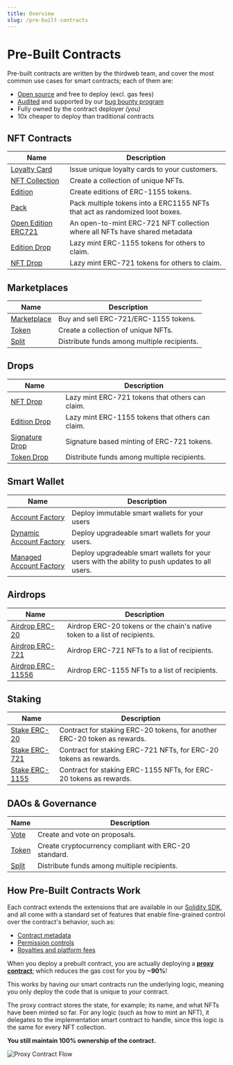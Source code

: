 ```yaml
---
title: Overview
slug: /pre-built-contracts
---
```


# Pre-Built Contracts

Pre-built contracts are written by the thirdweb team, and cover the most common use cases for smart contracts; each of them are:

- [Open source](https://github.com/thirdweb-dev/contracts) and free to deploy (excl. gas fees)
- [Audited](https://bafybeid3zrwibivvrijgggpn4kc44htb4rgs6xn26er3iqkyn3tvbmtnda.gateway.ipfscdn.io/) and supported by our [bug bounty program](https://thirdweb.notion.site/thirdweb-Bug-Bounty-Program-f78d1db776ab4f0e974c9da176fcf706)
- Fully owned by the contract deployer _(you)_
- 10x cheaper to deploy than traditional contracts

## NFT Contracts

| Name                                                            | Description                                                                 |
| --------------------------------------------------------------- | --------------------------------------------------------------------------- |
| [Loyalty Card](/pre-built-contracts/loyalty-card)               | Issue unique loyalty cards to your customers.                               |
| [NFT Collection](/pre-built-contracts/nft-collection)           | Create a collection of unique NFTs.                                         |
| [Edition](/pre-built-contracts/edition)                         | Create editions of ERC-1155 tokens.                                         |
| [Pack](/pre-built-contracts/pack)                               | Pack multiple tokens into a ERC1155 NFTs that act as randomized loot boxes. |
| [Open Edition ERC721](/pre-built-contracts/open-edition-erc721) | An open-to-mint ERC-721 NFT collection where all NFTs have shared metadata  |
| [Edition Drop](/pre-built-contracts/edition-drop)               | Lazy mint ERC-1155 tokens for others to claim.                              |
| [NFT Drop](/pre-built-contracts/nft-drop)                       | Lazy mint ERC-721 tokens for others to claim.                               |

## Marketplaces

| Name                                            | Description                                 |
| ----------------------------------------------- | ------------------------------------------- |
| [Marketplace](/pre-built-contracts/marketplace) | Buy and sell ERC-721/ERC-1155 tokens.       |
| [Token](/pre-built-contracts/token)             | Create a collection of unique NFTs.         |
| [Split](/pre-built-contracts/split)             | Distribute funds among multiple recipients. |

## Drops

| Name                                                  | Description                                      |
| ----------------------------------------------------- | ------------------------------------------------ |
| [NFT Drop](/pre-built-contracts/nft-drop)             | Lazy mint ERC-721 tokens that others can claim.  |
| [Edition Drop](/pre-built-contracts/edition-drop)     | Lazy mint ERC-1155 tokens that others can claim. |
| [Signature Drop](/pre-built-contracts/signature-drop) | Signature based minting of ERC-721 tokens.       |
| [Token Drop](/pre-built-contracts/token-drop)         | Distribute funds among multiple recipients.      |

## Smart Wallet

| Name                                                                    | Description                                                                                    |
| ----------------------------------------------------------------------- | ---------------------------------------------------------------------------------------------- |
| [Account Factory](/pre-built-contracts/account-factory)                 | Deploy immutable smart wallets for your users                                                  |
| [Dynamic Account Factory](/pre-built-contracts/dynamic-account-factory) | Deploy upgradeable smart wallets for your users.                                               |
| [Managed Account Factory](/pre-built-contracts/managed-account-factory) | Deploy upgradeable smart wallets for your users with the ability to push updates to all users. |

## Airdrops

| Name                                                      | Description                                                                |
| --------------------------------------------------------- | -------------------------------------------------------------------------- |
| [Airdrop ERC-20](/pre-built-contracts/airdrop-erc20)      | Airdrop ERC-20 tokens or the chain's native token to a list of recipients. |
| [Airdrop ERC-721](/pre-built-contracts/airdrop-erc721)    | Airdrop ERC-721 NFTs to a list of recipients.                              |
| [Airdrop ERC-11556](/pre-built-contracts/airdrop-erc1155) | Airdrop ERC-1155 NFTs to a list of recipients.                             |

## Staking

| Name                                                 | Description                                                              |
| ---------------------------------------------------- | ------------------------------------------------------------------------ |
| [Stake ERC-20](/pre-built-contracts/stake-erc20)     | Contract for staking ERC-20 tokens, for another ERC-20 token as rewards. |
| [Stake ERC-721](/pre-built-contracts/stake-erc721)   | Contract for staking ERC-721 NFTs, for ERC-20 tokens as rewards.         |
| [Stake ERC-1155](/pre-built-contracts/stake-erc1155) | Contract for staking ERC-1155 NFTs, for ERC-20 tokens as rewards.        |

## DAOs & Governance

| Name                                | Description                                           |
| ----------------------------------- | ----------------------------------------------------- |
| [Vote](/pre-built-contracts/vote)   | Create and vote on proposals.                         |
| [Token](/pre-built-contracts/token) | Create cryptocurrency compliant with ERC-20 standard. |
| [Split](/pre-built-contracts/split) | Distribute funds among multiple recipients.           |

## How Pre-Built Contracts Work

Each contract extends the extensions that are available in our [Solidity SDK](/solidity/extensions),
and all come with a standard set of features that enable fine-grained control over the contract's behavior, such as:

- [Contract metadata](/dashboard/NFTs)
- [Permission controls](/dashboard/permissions)
- [Royalties and platform fees](/dashboard/settings)

When you deploy a prebuilt contract, you are actually deploying a [**proxy contract**](/glossary/proxy-contracts);
which reduces the gas cost for you by **~90%**!

This works by having our smart contracts run the underlying logic, meaning you only deploy the code that is unique to _your_ contract.

The proxy contract stores the state, for example; its name, and what NFTs have been minted so far.
For any logic (such as how to mint an NFT), it delegates to the implementation smart contract to handle, since this logic is the same for every NFT collection.

**You still maintain 100% ownership of the contract.**

![Proxy Contract Flow](./2EVM/assets/delegating-calls.png)
